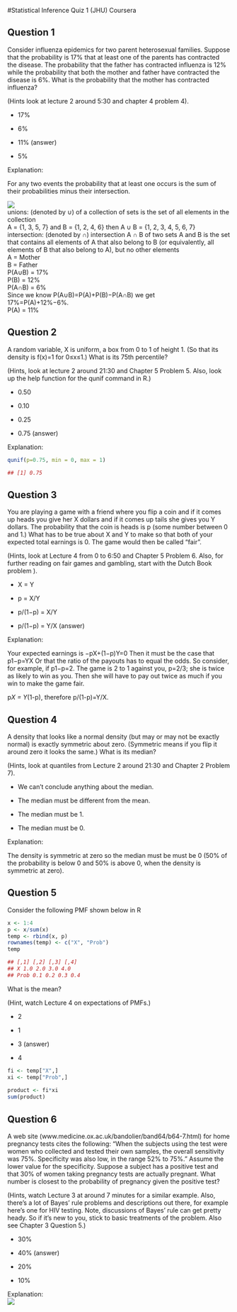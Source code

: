 #Statistical Inference Quiz 1 (JHU) Coursera

Question 1
----------
Consider influenza epidemics for two parent heterosexual families. Suppose that the probability is 17% that at least one of the parents has contracted the disease. The probability that the father has contracted influenza is 12% while the probability that both the mother and father have contracted the disease is 6%. What is the probability that the mother has contracted influenza?

(Hints look at lecture 2 around 5:30 and chapter 4 problem 4).

* 17%

* 6%

* 11% (answer)

* 5%

Explanation: </br>

For any two events the probability that at least one occurs is the sum of their probabilities minus their intersection. 

![](https://github.com/mGalarnyk/datasciencecoursera/blob/master/6_%20Statistical_Inference/data/unionIntersection.png)
</br>
unions: (denoted by ∪) of a collection of sets is the set of all elements in the collection
</br> A = {1, 3, 5, 7} and B = {1, 2, 4, 6} then A ∪ B = {1, 2, 3, 4, 5, 6, 7}
</br>
intersection: (denoted by ∩) intersection A ∩ B of two sets A and B is the set that contains all elements of A that also belong to B (or equivalently, all elements of B that also belong to A), but no other elements
<br>
A = Mother
<br>
B = Father
<br>
P(A∪B) = 17%
<br>
P(B) = 12%
<br>
P(A∩B) = 6%
<br>
Since we know P(A∪B)=P(A)+P(B)−P(A∩B) we get
<br>
17%=P(A)+12%−6%.
<br>
P(A) = 11%

Question 2
----------
A random variable, X is uniform, a box from 0 to 1 of height 1. (So that its density is f(x)=1 for 0≤x≤1.) What is its 75th percentile?

(Hints, look at lecture 2 around 21:30 and Chapter 5 Problem 5. Also, look up the help function for the qunif command in R.)

* 0.50

* 0.10

* 0.25

* 0.75 (answer)

Explanation: </br>

```r
qunif(p=0.75, min = 0, max = 1)
```

```r
## [1] 0.75
```

Question 3
----------
You are playing a game with a friend where you flip a coin and if it comes up heads you give her X dollars and if it comes up tails she gives you Y dollars. The probability that the coin is heads is p (some number between 0 and 1.) What has to be true about X and Y to make so that both of your expected total earnings is 0. The game would then be called “fair”.

(Hints, look at Lecture 4 from 0 to 6:50 and Chapter 5 Problem 6. Also, for further reading on fair games and gambling, start with the Dutch Book problem ).

* X = Y

* p = X/Y

* p/(1−p) = X/Y

* p/(1−p) = Y/X (answer)

Explanation: </br>

Your expected earnings is −pX+(1−p)Y=0 Then it must be the case that p1−p=YX Or that the ratio of the payouts has to equal the odds. So consider, for example, if p1−p=2. The game is 2 to 1 against you, p=2/3; she is twice as likely to win as you. Then she will have to pay out twice as much if you win to make the game fair.

p*X = Y*(1-p), therefore p/(1-p)=Y/X.

Question 4
----------
A density that looks like a normal density (but may or may not be exactly normal) is exactly symmetric about zero. (Symmetric means if you flip it around zero it looks the same.) What is its median?

(Hints, look at quantiles from Lecture 2 around 21:30 and Chapter 2 Problem 7).

* We can't conclude anything about the median.

* The median must be different from the mean.

* The median must be 1.

* The median must be 0.

Explanation: </br>

The density is symmetric at zero so the median must be must be 0 (50% of the probability is below 0 and 50% is above 0, when the density is symmetric at zero). 

Question 5
----------
Consider the following PMF shown below in R

```r
x <- 1:4
p <- x/sum(x)
temp <- rbind(x, p)
rownames(temp) <- c("X", "Prob")
temp
```

```r
## [,1] [,2] [,3] [,4]
## X 1.0 2.0 3.0 4.0
## Prob 0.1 0.2 0.3 0.4
```

What is the mean?

(Hint, watch Lecture 4 on expectations of PMFs.)

* 2

* 1

* 3 (answer)

* 4

```r
fi <- temp["X",]
xi <- temp["Prob",] 
  
product <- fi*xi
sum(product)
```

Question 6
----------
A web site (www.medicine.ox.ac.uk/bandolier/band64/b64-7.html) for home pregnancy tests cites the following: “When the subjects using the test were women who collected and tested their own samples, the overall sensitivity was 75%. Specificity was also low, in the range 52% to 75%.” Assume the lower value for the specificity. Suppose a subject has a positive test and that 30% of women taking pregnancy tests are actually pregnant. What number is closest to the probability of pregnancy given the positive test?

(Hints, watch Lecture 3 at around 7 minutes for a similar example. Also, there's a lot of Bayes' rule problems and descriptions out there, for example here's one for HIV testing. Note, discussions of Bayes' rule can get pretty heady. So if it's new to you, stick to basic treatments of the problem. Also see Chapter 3 Question 5.)

* 30%

* 40% (answer)

* 20%

* 10%

Explanation: </br>
![](https://github.com/mGalarnyk/datasciencecoursera/blob/master/6_%20Statistical_Inference/data/pregnant.png)
